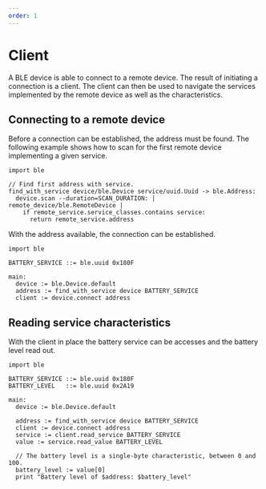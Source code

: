 ```yaml
---
order: 1
---
```


# Client

A BLE device is able to connect to a remote device. The result of initiating a connection is a client. The client can then be used to navigate the
services implemented by the remote device as well as the characteristics.

## Connecting to a remote device

Before a connection can be established, the address must be found. The following example shows how to scan for the first remote device implementing a given service.

```toit
import ble

// Find first address with service.
find_with_service device/ble.Device service/uuid.Uuid -> ble.Address:
  device.scan --duration=SCAN_DURATION: | remote_device/ble.RemoteDevice |
    if remote_service.service_classes.contains service:
      return remote_service.address
```

With the address available, the connection can be established.

```toit
import ble

BATTERY_SERVICE ::= ble.uuid 0x180F

main:
  device := ble.Device.default
  address := find_with_service device BATTERY_SERVICE
  client := device.connect address
```

## Reading service characteristics

With the client in place the battery service can be accesses and the battery level read out.

```toit
import ble

BATTERY_SERVICE ::= ble.uuid 0x180F
BATTERY_LEVEL   ::= ble.uuid 0x2A19

main:
  device := ble.Device.default

  address := find_with_service device BATTERY_SERVICE
  client := device.connect address
  service := client.read_service BATTERY_SERVICE
  value := service.read_value BATTERY_LEVEL

  // The battery level is a single-byte characteristic, between 0 and 100.
  battery_level := value[0]
  print "Battery level of $address: $battery_level"
```
